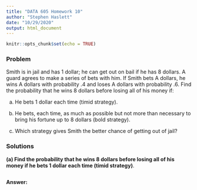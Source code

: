 ```yaml
---
title: "DATA 605 Homework 10"
author: "Stephen Haslett"
date: "10/29/2020"
output: html_document
---
```


```r
knitr::opts_chunk$set(echo = TRUE)
```

### Problem
Smith is in jail and has 1 dollar; he can get out on bail if he has 8 dollars. A guard agrees to make a series of bets with him. If Smith bets A dollars,
he wins A dollars with probability .4 and loses A dollars with probability .6. Find the probability that he wins 8 dollars before losing all of his money if:


(a) He bets 1 dollar each time (timid strategy).

(b) He bets, each time, as much as possible but not more than necessary to bring his fortune up to 8 dollars (bold strategy).

(c) Which strategy gives Smith the better chance of getting out of jail?


### Solutions

**(a) Find the probability that he wins 8 dollars before losing all of his money if he bets 1 dollar each time (timid strategy)**.


```r


```


**Answer:**


